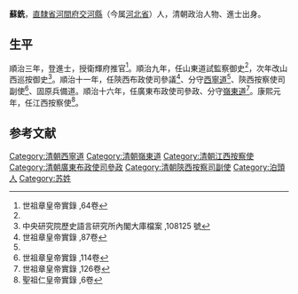 '''蘇銑'''，[[直隸省|直隸省]][[河間府|河間府]][[交河县_(金朝)|交河縣]]（今属[[河北省|河北省]]）人，清朝政治人物、進士出身。

==生平==
順治三年，登進士，授衛輝府推官<ref name="#1">世祖章皇帝實錄 ,64卷</ref>。順治九年，任山東道試監察御史<ref name="#1"/>，次年改山西巡按御史<ref>中央研究院歷史語言研究所內閣大庫檔案 ,108125 號</ref>。順治十一年，任陝西布政使司參議<ref name="#2">世祖章皇帝實錄 ,87卷</ref>、分守[[西寧道|西寧道]]<ref name="#2"/>、陝西按察使司副使<ref>世祖章皇帝實錄 ,114卷</ref>、固原兵備道。順治十六年，任廣東布政使司參政、分守[[嶺東道|嶺東道]]<ref>世祖章皇帝實錄 ,126卷</ref>。康熙元年，任江西按察使<ref>聖祖仁皇帝實錄 ,6卷</ref>。

==参考文献==
{{reflist|2}}
{{清朝人物小作品}}
{{順治三年丙戌科殿試金榜}}
{{DEFAULTSORT:Su苏}}
[[Category:清朝西寧道|Category:清朝西寧道]]
[[Category:清朝嶺東道|Category:清朝嶺東道]]
[[Category:清朝江西按察使|Category:清朝江西按察使]]
[[Category:清朝廣東布政使司參政|Category:清朝廣東布政使司參政]]
[[Category:清朝陝西按察司副使|Category:清朝陝西按察司副使]]
[[Category:泊頭人|Category:泊頭人]]
[[Category:苏姓|Category:苏姓]]